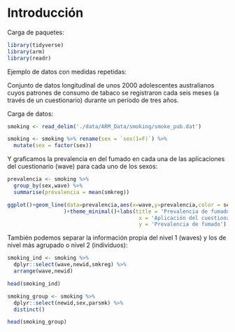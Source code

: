 # Introducción

Carga de paquetes:

```r
library(tidyverse)
library(arm)
library(readr)
```

Ejemplo de datos con medidas repetidas:

Conjunto de datos longitudinal de unos 2000 adolescentes australianos cuyos patrones de consumo de tabaco se registraron cada seis meses (a través de un cuestionario) durante un período de tres años. 

Carga de datos:

```r
smoking <- read_delim('./data/ARM_Data/smoking/smoke_pub.dat') 

smoking <- smoking %>% rename(sex = `sex(1=F)`) %>%
  mutate(sex = factor(sex))
```

Y graficamos la prevalencia en del fumado en cada una de las aplicaciones del cuestionario (wave) para cada uno de los sexos:

```r
prevalencia <- smoking %>%
  group_by(sex,wave) %>%
  summarise(prevalencia = mean(smkreg)) 

ggplot()+geom_line(data=prevalencia,aes(x=wave,y=prevalencia,color = sex)
                  )+theme_minimal()+labs(title = 'Prevalencia de fumado por sexo',
                                          x = 'Aplicación del cuestionario',
                                          y = 'Prevalencia de fumado')
```

También podemos separar la información propia del nivel 1 (waves) y los de nivel más agrupado o nivel 2 (individuos):

```r
smoking_ind <- smoking %>% 
  dplyr::select(wave,newid,smkreg) %>%
  arrange(wave,newid)

head(smoking_ind)
```

```r
smoking_group <- smoking %>% 
  dplyr::select(newid,sex,parsmk) %>%
  distinct()

head(smoking_group)
```

